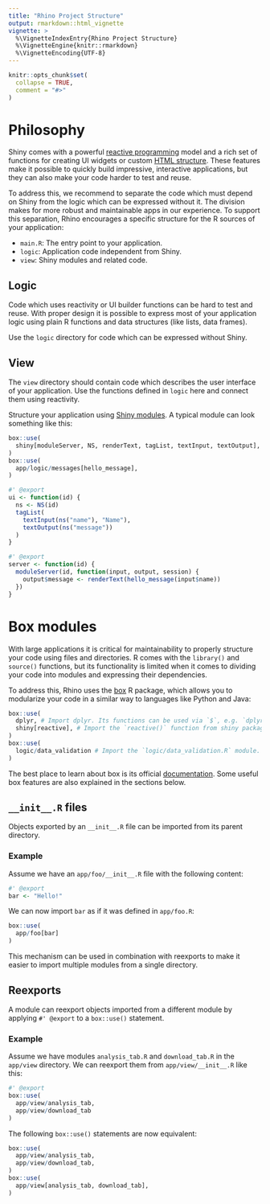 ```yaml
---
title: "Rhino Project Structure"
output: rmarkdown::html_vignette
vignette: >
  %\VignetteIndexEntry{Rhino Project Structure}
  %\VignetteEngine{knitr::rmarkdown}
  %\VignetteEncoding{UTF-8}
---
```


```r
knitr::opts_chunk$set(
  collapse = TRUE,
  comment = "#>"
)
```

# Philosophy
Shiny comes with a powerful
[reactive programming](https://shiny.rstudio.com/articles/reactivity-overview.html) model
and a rich set of functions for creating UI widgets
or custom [HTML structure](https://shiny.rstudio.com/articles/tag-glossary.html).
These features make it possible to quickly build impressive, interactive applications,
but they can also make your code harder to test and reuse.

To address this, we recommend to separate the code which must depend on Shiny
from the logic which can be expressed without it.
The division makes for more robust and maintainable apps in our experience.
To support this separation,
Rhino encourages a specific structure for the R sources of your application:

* `main.R`: The entry point to your application.
* `logic`: Application code independent from Shiny.
* `view`: Shiny modules and related code.

## Logic
Code which uses reactivity or UI builder functions can be hard to test and reuse.
With proper design it is possible to express most of your application logic
using plain R functions and data structures (like lists, data frames).

Use the `logic` directory for code which can be expressed without Shiny.

## View
The `view` directory should contain code which describes the user interface of your application.
Use the functions defined in `logic` here and connect them using reactivity.

Structure your application using [Shiny modules](https://shiny.rstudio.com/articles/modules.html).
A typical module can look something like this:
```r
box::use(
  shiny[moduleServer, NS, renderText, tagList, textInput, textOutput],
)
box::use(
  app/logic/messages[hello_message],
)

#' @export
ui <- function(id) {
  ns <- NS(id)
  tagList(
    textInput(ns("name"), "Name"),
    textOutput(ns("message"))
  )
}

#' @export
server <- function(id) {
  moduleServer(id, function(input, output, session) {
    output$message <- renderText(hello_message(input$name))
  })
}
```

# Box modules
With large applications it is critical for maintainability
to properly structure your code using files and directories.
R comes with the `library()` and `source()` functions,
but its functionality is limited when it comes
to dividing your code into modules and expressing their dependencies.

To address this, Rhino uses the [box](https://klmr.me/box) R package,
which allows you to modularize your code in a similar way to languages like Python and Java:
```r
box::use(
  dplyr, # Import dplyr. Its functions can be used via `$`, e.g. `dplyr$filter`.
  shiny[reactive], # Import the `reactive()` function from shiny package.
)
box::use(
  logic/data_validation # Import the `logic/data_validation.R` module.
)
```

The best place to learn about box is its official [documentation](https://klmr.me/box).
Some useful box features are also explained in the sections below.

## `__init__.R` files
Objects exported by an `__init__.R` file can be imported from its parent directory.

### Example
Assume we have an `app/foo/__init__.R` file with the following content:
```r
#' @export
bar <- "Hello!"
```

We can now import `bar` as if it was defined in `app/foo.R`:
```r
box::use(
  app/foo[bar]
)
```

This mechanism can be used in combination with reexports
to make it easier to import multiple modules from a single directory.

## Reexports
A module can reexport objects imported from a different module
by applying `#' @export` to a `box::use()` statement.

### Example
Assume we have modules `analysis_tab.R` and `download_tab.R` in the `app/view` directory.
We can reexport them from `app/view/__init__.R` like this:
```r
#' @export
box::use(
  app/view/analysis_tab,
  app/view/download_tab
)
```

The following `box::use()` statements are now equivalent:
```r
box::use(
  app/view/analysis_tab,
  app/view/download_tab,
)
box::use(
  app/view[analysis_tab, download_tab],
)
```
